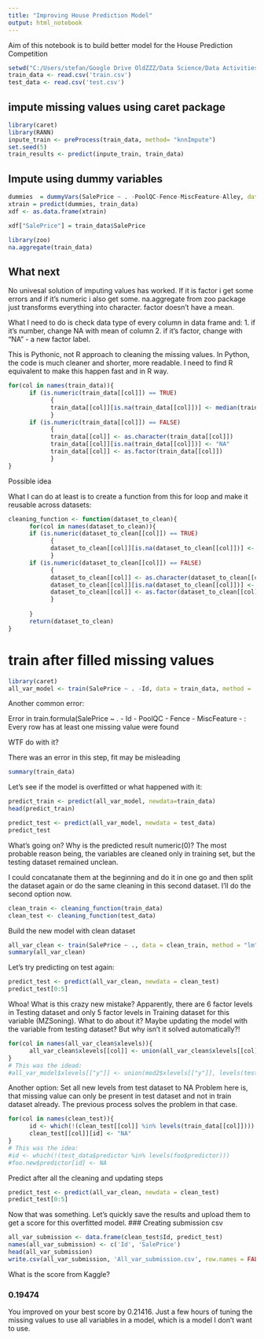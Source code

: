 ---
title: "Improving House Prediction Model"
output: html_notebook
---
Aim of this notebook is to build better model for the House Prediction Competition
```{r}
setwd("C:/Users/stefan/Google Drive OldZZZ/Data Science/Data Activities/Kaggle/HousePrices")
train_data <- read.csv('train.csv')
test_data <- read.csv('test.csv')
```
## impute missing values using caret package
```{r}
library(caret)
library(RANN)
inpute_train <- preProcess(train_data, method= "knnImpute")
set.seed(5)
train_results <- predict(inpute_train, train_data)
```

## Impute using dummy variables
```{r}
dummies  = dummyVars(SalePrice ~ . -PoolQC-Fence-MiscFeature-Alley, data = train_data, na.action = na.omit)
xtrain = predict(dummies, train_data)
xdf <- as.data.frame(xtrain)
```

```{r}
xdf["SalePrice"] = train_data$SalePrice
```

```{r}
library(zoo)
na.aggregate(train_data)
```
## What next
No univesal solution of imputing values has worked.
If it is factor i get some errors and if it's numeric i also get some.
na.aggregate from zoo package just transforms everything into character.
factor doesn't have a mean.

What I need to do is check data type of every column in data frame and:
1. if it's number, change NA with mean of column
2. if it's factor, change <NA> with "NA" - a new factor label.

This is Pythonic, not R approach to cleaning the missing values. In Python, the code is much cleaner and shorter, more readable.
I need to find R equivalent to make this happen fast and in R way.
```{r Type Based Imputetion}
for(col in names(train_data)){
      if (is.numeric(train_data[[col]]) == TRUE)
            {
            train_data[[col]][is.na(train_data[[col]])] <- median(train_data[[col]], na.rm=TRUE)
            }
      if (is.numeric(train_data[[col]]) == FALSE)
            {
            train_data[[col]] <- as.character(train_data[[col]])
            train_data[[col]][is.na(train_data[[col]])] <- "NA"
            train_data[[col]] <- as.factor(train_data[[col]])
            }
}
```
Possible idea 

What I can do at least is to create a function from this for loop and make it reusable across datasets:
```{r defining cleaning function}
cleaning_function <- function(dataset_to_clean){
      for(col in names(dataset_to_clean)){
      if (is.numeric(dataset_to_clean[[col]]) == TRUE)
            {
            dataset_to_clean[[col]][is.na(dataset_to_clean[[col]])] <- median(dataset_to_clean[[col]], na.rm=TRUE)
            }
      if (is.numeric(dataset_to_clean[[col]]) == FALSE)
            {
            dataset_to_clean[[col]] <- as.character(dataset_to_clean[[col]])
            dataset_to_clean[[col]][is.na(dataset_to_clean[[col]])] <- "NA"
            dataset_to_clean[[col]] <- as.factor(dataset_to_clean[[col]])
            }
      
      }
      return(dataset_to_clean)
}

```


# train after filled missing values
```{r}
library(caret)
all_var_model <- train(SalePrice ~ . -Id, data = train_data, method = 'lm')
```
Another common error: 

Error in train.formula(SalePrice ~ . - Id - PoolQC - Fence - MiscFeature - : Every row has at least one missing value were found

WTF do with it?

There was an error in this step, fit may be misleading

```{r}
summary(train_data)
```
Let's see if the model is overfitted or what happened with it:
```{r}
predict_train <- predict(all_var_model, newdata=train_data)
head(predict_train)
```

```{r}
predict_test <- predict(all_var_model, newdata = test_data)
predict_test
```
What's going on? Why is the predicted result numeric(0)?
The most probable reason being, the variables are cleaned only in training set, but the testing dataset remained unclean.

I could concatanate them at the beginning and do it in one go and then split the dataset again or do the same cleaning in this second dataset. I'll do the second option now.

```{r clean test dataset}
clean_train <- cleaning_function(train_data)
clean_test <- cleaning_function(test_data)
```
Build the new model with clean dataset
```{r}
all_var_clean <- train(SalePrice ~ ., data = clean_train, method = "lm")
summary(all_var_clean)
```


Let's try predicting on test again:
```{r predict on clean test}
predict_test <- predict(all_var_clean, newdata = clean_test)
predict_test[0:5]
```
Whoa!
What is this crazy new mistake?
Apparently, there are 6 factor levels in Testing dataset and only 5 factor levels in Training dataset for this variable (MZSoning).
What to do about it? Maybe updating the model with the variable from testing dataset? But why isn't it solved automatically?!
```{r}
for(col in names(all_var_clean$xlevels)){
      all_var_clean$xlevels[[col]] <- union(all_var_clean$xlevels[[col]], levels(clean_test[[col]]))
}
# This was the idead:
#all_var_model$xlevels[["y"]] <- union(mod2$xlevels[["y"]], levels(test$y))
```

Another option: Set all new levels from test dataset to NA
Problem here is, that missing value can only be present in test dataset and not in train dataset already. The previous process solves the problem in that case.
```{r set all unknown levels in test dataset to NA}
for(col in names(clean_test)){
      id <- which(!(clean_test[[col]] %in% levels(train_data[[col]])))
      clean_test[[col]][id] <- "NA"
}
# This was the idea:
#id <- which(!(test_data$predictor %in% levels(foo$predictor)))
#foo.new$predictor[id] <- NA
```
Predict after all the cleaning and updating steps
```{r predict on updated clean test}
predict_test <- predict(all_var_clean, newdata = clean_test)
predict_test[0:5]
```

Now that was something.
Let's quickly save the results and upload them to get a score for this overfitted model.
### Creating submission csv
```{r}
all_var_submission <- data.frame(clean_test$Id, predict_test)
names(all_var_submission) <- c('Id', 'SalePrice')
head(all_var_submission)
write.csv(all_var_submission, 'All_var_submission.csv', row.names = FALSE)
```

What is the score from Kaggle?

### 0.19474

You improved on your best score by 0.21416. Just a few hours of tuning the missing values to use all variables in a model, which is a model I don't want to use.



